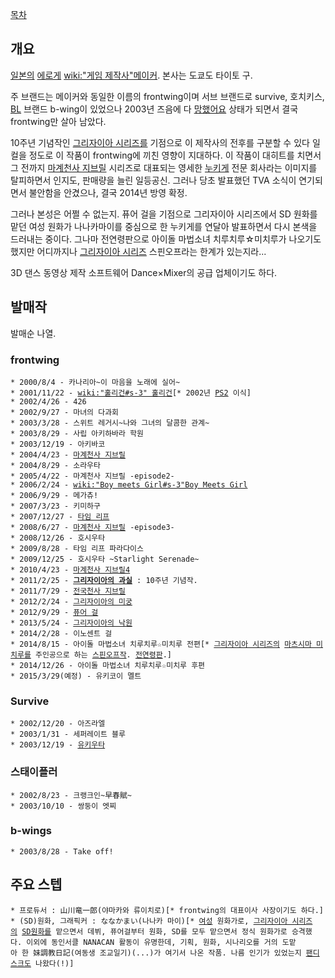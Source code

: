[[목차]]

== 개요 ==
[[일본]]의 [[에로게]] [[wiki:"게임 제작사"메이커]]. 본사는 도쿄도 타이토 구.

주 브랜드는 메이커와 동일한 이름의 frontwing이며 서브 브랜드로 survive, 호치키스, [[BL]] 브랜드 b-wing이 있었으나 2003년 즈음에 다 [[망했어요]] 상태가 되면서 결국 frontwing만 살아 남았다.

10주년 기념작인 [[그리자이아 시리즈]]를 기점으로 이 제작사의 전후를 구분할 수 있다 일컬을 정도로 이 작품이 frontwing에 끼친 영향이 지대하다. 이 작품이 대히트를 치면서 그 전까지 [[마계천사 지브릴]] 시리즈로 대표되는 영세한 [[누키게]] 전문 회사라는 이미지를 탈피하면서 인지도, 판매량을 늘린 일등공신. 그러나 당초 발표했던 TVA 소식이 연기되면서 불안함을 안겼으나, 결국 2014년 방영 확정.

그러나 본성은 어쩔 수 없는지. 퓨어 걸을 기점으로 그리자이아 시리즈에서 SD 원화를 맡던 여성 원화가 나나카마이를 중심으로 한 누키게를 연달아 발표하면서 다시 본색을 드러내는 중이다. 그나마 전연령판으로 아이돌 마법소녀 치루치루☆미치루가 나오기도 했지만 어디까지나 [[그리자이아 시리즈]] 스핀오프라는 한계가 있는지라...
 
3D 댄스 동영상 제작 소프트웨어 Dance×Mixer의 공급 업체이기도 하다.

== 발매작 ==
발매순 나열.
=== frontwing ===
 * 2000/8/4 - 카나리아~이 마음을 노래에 실어~
 * 2001/11/22 - [[wiki:"훌리건#s-3" 훌리건]][* 2002년 [[PS2]] 이식]
 * 2002/4/26 - 426
 * 2002/9/27 - 마녀의 다과회
 * 2003/3/28 - 스위트 레거시~나와 그녀의 달콤한 관계~
 * 2003/8/29 - 사립 아키하바라 학원
 * 2003/12/19 - 아키바코
 * 2004/4/23 - [[마계천사 지브릴]]
 * 2004/8/29 - 소라우타
 * 2005/4/22 - 마계천사 지브릴 -episode2-
 * 2006/2/24 - [[wiki:"Boy meets Girl#s-3"Boy Meets Girl]]
 * 2006/9/29 - 메가츄!
 * 2007/3/23 - 키미하구
 * 2007/12/27 - [[타임 리프]]
 * 2008/6/27 - [[마계천사 지브릴]] -episode3-
 * 2008/12/26 - 호시우타
 * 2009/8/28 - 타임 리프 파라다이스
 * 2009/12/25 - 호시우타 ~Starlight Serenade~
 * 2010/4/23 - [[마계천사 지브릴4]]
 * 2011/2/25 - '''[[그리자이아의 과실]]''' : 10주년 기념작.
 * 2011/7/29 - [[전국천사 지브릴]]
 * 2012/2/24 - [[그리자이아의 미궁]]
 * 2012/9/29 - [[반어법|퓨어 걸]]
 * 2013/5/24 - [[그리자이아의 낙원]]
 * 2014/2/28 - 이노센트 걸
 * 2014/8/15 - 아이돌 마법소녀 치루치루☆미치루 전편[* [[그리자이아 시리즈]]의 [[마츠시마 미치루]]를 주인공으로 하는 [[스핀오프]]작. [[전연령판]].]
 * 2014/12/26 - 아이돌 마법소녀 치루치루☆미치루 후편
 * 2015/3/29(예정) - 유키코이 멜트

=== Survive ===
 * 2002/12/20 - 아즈라엘
 * 2003/1/31 - 세퍼레이트 블루
 * 2003/12/19 - [[유키우타]]

=== 스태이플러 ===
 * 2002/8/23 - 크랭크인~早春賦~
 * 2003/10/10 - 쌍둥이 엣찌

=== b-wings ===
 * 2003/8/28 - Take off!

== 주요 스텝 ==
 * 프로듀서 : 山川竜一郎(야마카와 류이치로)[* frontwing의 대표이사 사장이기도 하다.]
 * (SD)원화, 그래픽커 : ななかまい(나나카 마이)[* [[여성]] 원화가로, [[그리자이아 시리즈]]의 [[SD]]원화를 맡으면서 데뷔, 퓨어걸부터 원화, SD를 모두 맡으면서 정식 원화가로 승격했다. 이외에 동인서클 NANACAN 활동이 유명한데, 기획, 원화, 시나리오를 거의 도맡아 한 妹調教日記(여동생 조교일기)(...)가 여기서 나온 작품. 나름 인기가 있었는지 [[팬디스크]]도 나왔다(!)]
